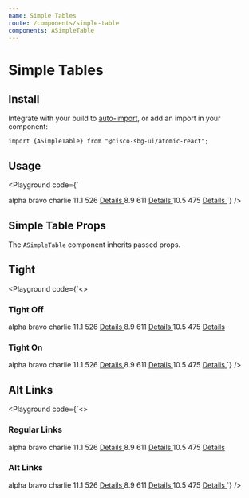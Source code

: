 ```yaml
---
name: Simple Tables
route: /components/simple-table
components: ASimpleTable
---
```


# Simple Tables

## Install

Integrate with your build to [auto-import](/#integrating), or add an import in your component:

```
import {ASimpleTable} from "@cisco-sbg-ui/atomic-react";
```

## Usage

<Playground
  code={`<ASimpleTable striped tight>
  <thead>
    <tr>
      <th className="text-capitalize">alpha</th>
      <th className="text-capitalize text-center">bravo</th>
      <th className="text-capitalize text-center">charlie</th>
    </tr>
  </thead>
  <tbody>
    <tr>
      <td>11.1</td>
      <td className="text-center">526</td>
      <td className="text-right">
        <a href="/" target="_blank">
          Details
        </a>
      </td>
    </tr>
    <tr>
      <td>8.9</td>
      <td className="text-center">611</td>
      <td className="text-right">
        <a href="/" target="_blank">
          Details
        </a>
      </td>
    </tr>
    <tr>
      <td>10.5</td>
      <td className="text-center">475</td>
      <td className="text-right">
        <a href="/" target="_blank">
          Details
        </a>
      </td>
    </tr>
  </tbody>
</ASimpleTable>
`}
/>

## Simple Table Props

The `ASimpleTable` component inherits passed props.

<Props of="ASimpleTable" />

## Tight

<Playground
  code={`<>
  <h3>Tight Off</h3>
  <ASimpleTable className="mb-4">
    <thead>
      <tr>
        <th className="text-capitalize">alpha</th>
        <th className="text-capitalize text-center">bravo</th>
        <th className="text-capitalize text-center">charlie</th>
      </tr>
    </thead>
    <tbody>
      <tr>
        <td>11.1</td>
        <td className="text-center">526</td>
        <td className="text-right">
          <a href="/" target="_blank">
            Details
          </a>
        </td>
      </tr>
      <tr>
        <td>8.9</td>
        <td className="text-center">611</td>
        <td className="text-right">
          <a href="/" target="_blank">
            Details
          </a>
        </td>
      </tr>
      <tr>
        <td>10.5</td>
        <td className="text-center">475</td>
        <td className="text-right">
          <a href="/" target="_blank">
            Details
          </a>
        </td>
      </tr>
    </tbody>
  </ASimpleTable>
  <h3>Tight On</h3>
  <ASimpleTable tight>
    <thead>
      <tr>
        <th className="text-capitalize">alpha</th>
        <th className="text-capitalize text-center">bravo</th>
        <th className="text-capitalize text-center">charlie</th>
      </tr>
    </thead>
    <tbody>
      <tr>
        <td>11.1</td>
        <td className="text-center">526</td>
        <td className="text-right">
          <a href="/" target="_blank">
            Details
          </a>
        </td>
      </tr>
      <tr>
        <td>8.9</td>
        <td className="text-center">611</td>
        <td className="text-right">
          <a href="/" target="_blank">
            Details
          </a>
        </td>
      </tr>
      <tr>
        <td>10.5</td>
        <td className="text-center">475</td>
        <td className="text-right">
          <a href="/" target="_blank">
            Details
          </a>
        </td>
      </tr>
    </tbody>
  </ASimpleTable>
</>
`}
/>

## Alt Links

<Playground
  code={`<>
  <h3>Regular Links</h3>
  <ASimpleTable className="mb-4">
    <thead>
      <tr>
        <th className="text-capitalize">alpha</th>
        <th className="text-capitalize text-center">bravo</th>
        <th className="text-capitalize text-center">charlie</th>
      </tr>
    </thead>
    <tbody>
      <tr>
        <td>11.1</td>
        <td className="text-center">526</td>
        <td className="text-right">
          <a href="/" target="_blank">
            Details
          </a>
        </td>
      </tr>
      <tr>
        <td>8.9</td>
        <td className="text-center">611</td>
        <td className="text-right">
          <a href="/" target="_blank">
            Details
          </a>
        </td>
      </tr>
      <tr>
        <td>10.5</td>
        <td className="text-center">475</td>
        <td className="text-right">
          <a href="/" target="_blank">
            Details
          </a>
        </td>
      </tr>
    </tbody>
  </ASimpleTable>
  <h3>Alt Links</h3>
  <ASimpleTable altLinks>
    <thead>
      <tr>
        <th className="text-capitalize">alpha</th>
        <th className="text-capitalize text-center">bravo</th>
        <th className="text-capitalize text-center">charlie</th>
      </tr>
    </thead>
    <tbody>
      <tr>
        <td>11.1</td>
        <td className="text-center">526</td>
        <td className="text-right">
          <a href="/" target="_blank">
            Details
          </a>
        </td>
      </tr>
      <tr>
        <td>8.9</td>
        <td className="text-center">611</td>
        <td className="text-right">
          <a href="/" target="_blank">
            Details
          </a>
        </td>
      </tr>
      <tr>
        <td>10.5</td>
        <td className="text-center">475</td>
        <td className="text-right">
          <a href="/" target="_blank">
            Details
          </a>
        </td>
      </tr>
    </tbody>
  </ASimpleTable>
</>
`}
/>
